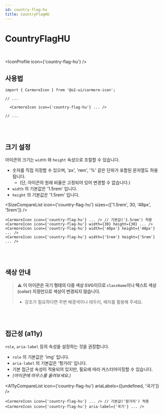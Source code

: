 ```yaml
---
id: country-flag-hu
title: CountryFlagHU
---
```




# CountryFlagHU

<br />

<IconProfile icon={'country-flag-hu'} />

## 사용법

```tsx
import { CarmoreIcon } from '@o2-ui/carmore-icon';

// ...

  <CarmoreIcon icon={'country-flag-hu'} ... />

// ...
```

<br />
<br />

## 크기 설정

아이콘의 크기는 `width` 와 `height` 속성으로 조절할 수 있습니다.

- 숫자를 직접 지정할 수 있으며, 'px', 'rem', '%' 같은 단위가 포함된 문자열도 허용됩니다.
  - (단, 아이콘의 원래 비율은 고정되어 있어 변경할 수 없습니다.)
- `width` 의 기본값은 '1.5rem' 입니다.
- `height` 의 기본값은 '1.5rem' 입니다.

<SizeCompareList icon={'country-flag-hu'} sizes={['1.5rem', 30, '48px', '5rem']} />

```tsx
<CarmoreIcon icon={'country-flag-hu'} ... /> // 기본값('1.5rem') 적용
<CarmoreIcon icon={'country-flag-hu'} width={30} height={30} ... />
<CarmoreIcon icon={'country-flag-hu'} width={'48px'} height={'48px'} ... />
<CarmoreIcon icon={'country-flag-hu'} width={'5rem'} height={'5rem'} ... />
```

<br />
<br />

## 색상 안내

> ⚠️ <b>이 아이콘은 국기 형태의 다중 색상 SVG이므로 `className`이나 텍스트 색상(color) 지정만으로 색상이 변경되지 않습니다. </b>
>
> - 강조가 필요하다면 주변 배경색이나 테두리, 배지를 활용해 주세요.

<br />
<br />

## 접근성 (a11y)

`role`, `aria-label` 등의 속성을 설정하는 것을 권장합니다.

- `role` 의 기본값은 'img' 입니다.
- `aria-label` 의 기본값은 '헝가리' 입니다.
- 기본 접근성 속성이 적용되어 있지만, 필요에 따라 커스터마이징할 수 있습니다.
- _(아이콘에 마우스를 올려보세요.)_

<A11yCompareList icon={'country-flag-hu'} ariaLabels={[undefined, '국기']} />

```tsx
<CarmoreIcon icon={'country-flag-hu'} ... /> // 기본값('헝가리') 적용
<CarmoreIcon icon={'country-flag-hu'} aria-label={'국기'} ... />
```
